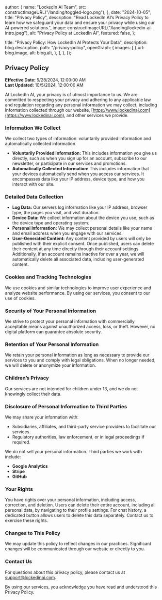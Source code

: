 
  author: {
    name: "LockedIn AI Team",
    src: constructImageURL("/landing/toggled-logo.png"),
  },
  date: "2024-10-05",
  title: "Privacy Policy",
  description:
    "Read LockedIn AI's Privacy Policy to learn how we safeguard your data and ensure your privacy while using our AI-powered solutions.",
  image: constructImageURL("/landing/lockedin-ai-intro.jpeg"),
  alt: "Privacy Policy at LockedIn AI",
  featured: false,
};

  title: "Privacy Policy: How LockedIn AI Protects Your Data",
  description: blog.description,
  path: "/privacy-policy",
  openGraph: {
    images: [
      {
        url: blog.image,
        alt: blog.alt,
      },
    ],
  },
});

## Privacy Policy

**Effective Date:** 5/28/2024, 12:00:00 AM  
**Last Updated:** 10/5/2024, 12:00:00 AM

At LockedIn AI, your privacy is of utmost importance to us. We are committed to respecting your privacy and adhering to any applicable law and regulation regarding any personal information we may collect, including information collected through our website, [https://www.lockedinai.com](https://www.lockedinai.com), and other services we provide.

### Information We Collect

We collect two types of information: voluntarily provided information and automatically collected information.

- **Voluntarily Provided Information:** This includes information you give us directly, such as when you sign up for an account, subscribe to our newsletter, or participate in our services and promotions.
- **Automatically Collected Information:** This includes information that your devices automatically send when you access our services. It encompasses data like your IP address, device type, and how you interact with our site.

### Detailed Data Collection

- **Log Data:** Our servers log information like your IP address, browser type, the pages you visit, and visit duration.
- **Device Data:** We collect information about the device you use, such as the device type and operating system.
- **Personal Information:** We may collect personal details like your name and email address when you engage with our services.
- **User-Generated Content:** Any content provided by users will only be published with their explicit consent. Once published, users can delete their content at any time directly through their account settings. Additionally, if an account remains inactive for over a year, we will automatically delete all associated data, including user-generated content.

### Cookies and Tracking Technologies

We use cookies and similar technologies to improve user experience and analyze website performance. By using our services, you consent to our use of cookies.

### Security of Your Personal Information

We strive to protect your personal information with commercially acceptable means against unauthorized access, loss, or theft. However, no digital platform can guarantee absolute security.

### Retention of Your Personal Information

We retain your personal information as long as necessary to provide our services to you and comply with legal obligations. When no longer needed, we will delete or anonymize your information.

### Children’s Privacy

Our services are not intended for children under 13, and we do not knowingly collect their data.

### Disclosure of Personal Information to Third Parties

We may share your information with:

- Subsidiaries, affiliates, and third-party service providers to facilitate our services.
- Regulatory authorities, law enforcement, or in legal proceedings if required.

We do not sell your personal information. Third parties we work with include:

- **Google Analytics**
- **Stripe**
- **GitHub**

### Your Rights

You have rights over your personal information, including access, correction, and deletion. Users can delete their entire account, including all personal data, by navigating to their profile settings. For chat history, a dedicated button allows users to delete this data separately. Contact us to exercise these rights.

### Changes to This Policy

We may update this policy to reflect changes in our practices. Significant changes will be communicated through our website or directly to you.

### Contact Us

For questions about this privacy policy, please contact us at support@lockedinai.com.

By using our services, you acknowledge you have read and understood this Privacy Policy.
